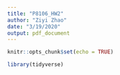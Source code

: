 ```yaml
---
title: "P8106_HW2"
author: "Ziyi Zhao"
date: "3/19/2020"
output: pdf_document
---
```


```r
knitr::opts_chunk$set(echo = TRUE)

library(tidyverse)

```



```r

```



```r

```


